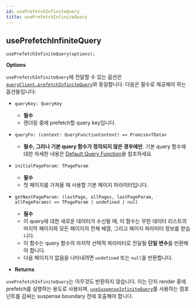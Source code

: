```yaml
---
id: usePrefetchInfiniteQuery
title: usePrefetchInfiniteQuery
---
```


## usePrefetchInfiniteQuery

```tsx
usePrefetchInfiniteQuery(options);
```

**Options**

`usePrefetchInfiniteQuery`에 전달할 수 있는 옵션은 [`queryClient.prefetchInfiniteQuery`](/docs/api-references/QueryClient#queryclientprefetchinfinitequery)와 동일합니다. 다음은 필수로 제공해야 하는 옵션들입니다:

- `queryKey: QueryKey`

  - **필수**
  - 렌더링 중에 prefetch할 query key입니다.

- `queryFn: (context: QueryFunctionContext) => Promise<TData>`

  - **필수, 그러나 기본 query 함수가 정의되지 않은 경우에만**. 기본 query 함수에 대한 자세한 내용은 [Default Query Function](/docs/guides-concepts/default-query-fn)을 참조하세요.

- `initialPageParam: TPageParam`

  - **필수**
  - 첫 페이지를 가져올 때 사용할 기본 페이지 파라미터입니다.

- `getNextPageParam: (lastPage, allPages, lastPageParam, allPageParams) => TPageParam | undefined | null`

  - **필수**
  - 이 query에 대한 새로운 데이터가 수신될 때, 이 함수는 무한 데이터 리스트의 마지막 페이지와 모든 페이지의 전체 배열, 그리고 페이지 파라미터 정보를 받습니다.
  - 이 함수는 query 함수의 마지막 선택적 파라미터로 전달될 **단일 변수**를 반환해야 합니다.
  - 다음 페이지가 없음을 나타내려면 `undefined` 또는 `null`을 반환합니다.

- **Returns**

`usePrefetchInfiniteQuery`는 아무것도 반환하지 않습니다. 이는 단지 render 중에 prefetch를 실행하는 용도로 사용되며, [`useSuspenseInfiniteQuery`](/docs/api-references/useSuspenseInfiniteQuery)를 사용하는 컴포넌트를 감싸는 suspense boundary 전에 호출해야 합니다.
